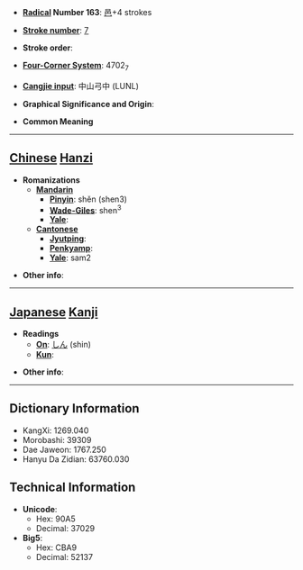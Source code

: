 * '''[[Wiktionary:Chinese radical index| Radical]] Number 163''': [[Wiktionary:Chinese radical index 邑|邑]]+4 strokes

* '''[[Wiktionary:Chinese total strokes index|Stroke number]]''': [[Wiktionary:Chinese total strokes index 7|7]]

* '''Stroke order''': 

* '''[[Wiktionary:Chinese four corner index|Four-Corner System]]''': 4702<sub>7</sub>

* '''[[Wiktionary:Chinese Cangjie index|Cangjie input]]''': 中山弓中 (LUNL)

* '''Graphical Significance and Origin''': 

* '''Common Meaning'''

----

== [[Chinese]] [[Hanzi]] ==

* '''Romanizations'''
** '''[[Mandarin]]'''
*** '''[[Pinyin]]''': shěn (shen3)
*** '''[[Wade-Giles]]''': shen<sup>3</sup>
*** '''[[Yale]]''': 
** '''[[Cantonese]]'''
*** '''[[Jyutping]]''':
*** '''[[Penkyamp]]''': 
*** '''[[Yale]]''': sam2

* '''Other info''': 

----

== [[Japanese]] [[Kanji]] ==

* '''Readings'''
** '''[[On]]''': [[しん]] (shin)
** '''[[Kun]]''': 

* '''Other info''':  

----

== Dictionary Information ==

* KangXi: 1269.040
* Morobashi: 39309
* Dae Jaweon: 1767.250
* Hanyu Da Zidian: 63760.030

== Technical Information ==

* '''Unicode''':
** Hex: 90A5
** Decimal: 37029
* '''Big5''':
** Hex: CBA9
** Decimal: 52137